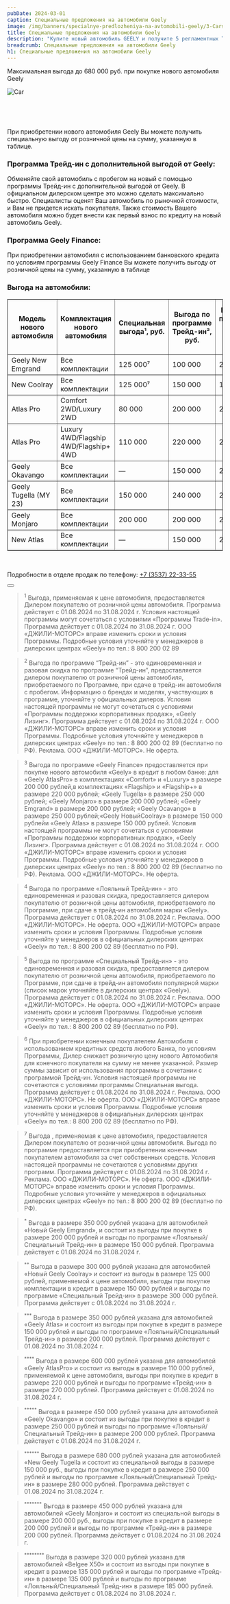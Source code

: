 ```yaml
---
pubDate: 2024-03-01
caption: Специальные предложения на автомобили Geely
image: /img/banners/specialnye-predlozheniya-na-avtomobili-geely/3-Cars_April.webp
title: Специальные предложения на автомобили Geely
description: "Купите новый автомобиль GEELY и получите 5 регламентных ТО в подарок, только до конца Января"
breadcrumb: Специальные предложения на автомобили Geely
h1: Специальные предложения на автомобили Geely
---
```



Максимальная выгода до 680 000 руб. при покупке нового автомобиля Geely

<img srcset="/img/banners/specialnye-predlozheniya-na-avtomobili-geely/3-Cars_April.webp 1x,
		/img/banners/specialnye-predlozheniya-na-avtomobili-geely/3-Cars_April.webp 1.5x"
	src="/img/banners/specialnye-predlozheniya-na-avtomobili-geely/3-Cars_April.webp" alt="Car" />

 

&nbsp;

При приобретении нового автомобиля Geely Вы можете получить специальную выгоду от розничной цены на сумму, указанную в таблице.

### <b>Программа Трейд-ин с дополнительной выгодой от Geely:</b>

Обменяйте свой автомобиль с пробегом на новый с помощью программы Трейд-ин с дополнительной выгодой от Geely. В официальном дилерском центре это можно сделать максимально быстро. Специалисты оценят Ваш автомобиль по рыночной стоимости, и Вам не придется искать покупателя. Также стоимость Вашего автомобиля можно будет внести как первый взнос по кредиту на новый автомобиль Geely.

### <b>Программа Geely Finance:</b>

При приобретении автомобиля с использованием банковского кредита по условиям программы Geely Finance Вы можете получить выгоду от розничной цены на сумму, указанную в таблице

### <b>Выгода на автомобили:</b>

<div class="overflow-auto min-w-full mb-14">
	<table border="1" class="inline-block min-w-full w-auto">
		<thead>
			<tr>
				<th>Модель нового автомобиля</th>
				<th>Комплектация нового автомобиля</th>
				<th>Специальная выгода¹, руб.</th>
				<th>Выгода по программе Трейд-ин², руб.</th>
				<th>Выгода по программе Geely Finance³, руб.</th>
				<th>Выгода по программе Лояльный⁴ / Специальный⁵ Трейд-ин, руб.</th>
				<th>Максимальная выгода до, руб.</th>
			</tr>
		</thead>
		<tbody>
			<tr>
				<td>Geely New Emgrand</td>
				<td>Все комплектации</td>
				<td>125 000⁷</td>
				<td>100 000</td>
				<td>200 000</td>
				<td>150 000</td>
				<td>350 000⁸</td>
			</tr>
			<tr>
				<td>New Coolray</td>
				<td>Все комплектации</td>
				<td>125 000⁷</td>
				<td>150 000</td>
				<td>150 000</td>
				<td>200 000</td>
				<td>300 000⁹</td>
			</tr>
			<tr>
				<td>Atlas Pro</td>
				<td>Comfort 2WD/Luxury 2WD</td>
				<td>80 000</td>
				<td>200 000</td>
				<td>200 000</td>
				<td>250 000</td>
				<td>530 000</td>
			</tr>
			<tr>
				<td>Atlas Pro</td>
				<td>Luxury 4WD/Flagship 4WD/Flagship+ 4WD</td>
				<td>110 000</td>
				<td>220 000</td>
				<td>220 000</td>
				<td>270 000</td>
				<td>600 000¹²</td>
			</tr>
			<tr>
				<td>Geely Okavango</td>
				<td>Все комплектации</td>
				<td>—</td>
				<td>150 000</td>
				<td>250 000</td>
				<td>200 000</td>
				<td>450 000¹³</td>
			</tr>
			<tr>
				<td>Geely Tugella (MY 23)</td>
				<td>Все комплектации</td>
				<td>150 000</td>
				<td>240 000</td>
				<td>250 000</td>
				<td>280 000</td>
				<td>680 000¹⁴</td>
			</tr>
			<tr>
				<td>Geely Monjaro</td>
				<td>Все комплектации</td>
				<td>200 000</td>
				<td>200 000</td>
				<td>200 000</td>
				<td>250 000</td>
				<td>450 000¹⁵</td>
			</tr>
			<tr>
				<td>New Atlas</td>
				<td>Все комплектации</td>
				<td>—</td>
				<td>150 000</td>
				<td>220 000</td>
				<td>200 000</td>
				<td>350 000¹⁶</td>
			</tr>
		</tbody>
	</table>
</div>


 

Подробности в отделе продаж по телефону: <a href="tel:+73537223355">+7 (3537) 22-33-55</a>

<div class="flex justify-center mt-10 mb-5">
	<Button
		classes="popup-link block !px-4 xl:!px-8 !py-2 xl:!py-3 !text-white !no-underline"
		url="#common-modal"
		title="Подробнее"
		dataTitle="Заказать обратный звонок"
		dataFormName={`Подробнее. Спецпредложение на покупку в Trade-in`}
	/>
</div>

> <sup>1</sup> Выгода, применяемая к цене автомобиля, предоставляется Дилером покупателю от розничной цены автомобиля. Программа действует с 01.08.2024 по 31.08.2024 г. Условия настоящей программы могут сочетаться с условиями «Программы Trade-in». Программа действует с 01.08.2024 по 31.08.2024 г. ООО «ДЖИЛИ-МОТОРС» вправе изменить сроки и условия Программы. Подробные условия уточняйте у менеджеров в дилерских центрах «Geely» по тел.: 8 800 200 02 89

> <sup>2</sup> Выгода по программе “Трейд-ин” - это единовременная и разовая скидка по программе “Трейд-ин”, предоставляется дилером покупателю от розничной цены автомобиля, приобретаемого по Программе, при сдаче в трейд-ин автомобиля с пробегом. Информацию о брендах и моделях, участвующих в программе, уточняйте у официальных дилеров. Условия настоящей программы не могут сочетаться с условиями «Программы поддержки корпоративных продаж», «Geely Лизинг». Программа действует с 01.08.2024 по 31.08.2024 г. ООО «ДЖИЛИ-МОТОРС» вправе изменить сроки и условия Программы. Подробные условия уточняйте у менеджеров в дилерских центрах «Geely» по тел.: 8 800 200 02 89 (бесплатно по РФ). Реклама. ООО «ДЖИЛИ-МОТОРС». Не оферта.

> <sup>3</sup> Выгода по программе «Geely Finance» предоставляется при покупке нового автомобиля «Geely» в кредит в любом банке:&nbsp;для «Geely AtlasPro» в комплектациях «Comfort» и «Luxury» в размере 200 000 рублей,в комплектациях «Flagship» и «Flagship+» в размере 220 000 рублей; «Geely Tugella» в размере 250 000 рублей; «Geely Monjaro» в размере 200 000 рублей; «Geely Emgrand» в размере 200 000 рублей; «Geely Ocavango» в размере 250 000 рублей;«Geely НовыйCoolray» в размере 150 000 рублейи «Geely Atlas» в размере 150 000 рублей. Условия настоящей программы не могут сочетаться с условиями «Программы поддержки корпоративных продаж», «Geely Лизинг». Программа действует с 01.08.2024 по 31.08.2024 г. ООО «ДЖИЛИ-МОТОРС» вправе изменить сроки и условия Программы. Подробные условия уточняйте у менеджеров в дилерских центрах «Geely» по тел.: 8 800 200 02 89 (бесплатно по РФ). Реклама. ООО «ДЖИЛИ-МОТОРС». Не оферта.

> <sup>4</sup> Выгода по программе «Лояльный Трейд-ин» - это единовременная и разовая скидка, предоставляется дилером покупателю от розничной цены автомобиля, приобретаемого по Программе, при сдаче в трейд-ин автомобиля марки «Geely». Программа действует с 01.08.2024 по 31.08.2024 г. Реклама. ООО «ДЖИЛИ-МОТОРС». Не оферта. ООО «ДЖИЛИ-МОТОРС» вправе изменить сроки и условия Программы. Подробные условия уточняйте у менеджеров в официальных дилерских центрах «Geely» по тел.: 8 800 200 02 89 (бесплатно по РФ).

> <sup>5</sup> Выгода по программе «Специальный Трейд-ин» - это единовременная и разовая скидка, предоставляется дилером покупателю от розничной цены автомобиля, приобретаемого по Программе, при сдаче в трейд-ин автомобиля популярной марки (список марок уточняйте в дилерских центрах «Geely»). Программа действует с 01.08.2024 по 31.08.2024 г. Реклама. ООО «ДЖИЛИ-МОТОРС». Не оферта. ООО «ДЖИЛИ-МОТОРС» вправе изменить сроки и условия Программы. Подробные условия уточняйте у менеджеров в официальных дилерских центрах «Geely» по тел.: 8 800 200 02 89 (бесплатно по РФ).

> <sup>6</sup> При приобретении конечным покупателем Автомобиля с использованием кредитных средств любого Банка, по условиям Программы, Дилер снижает розничную цену нового Автомобиля для конечного покупателя на сумму не менее указанной. Размер суммы зависит от использования программы в сочетании с программой Трейд-ин. Условия настоящей программы не сочетаются с условиями программы Специальная выгода. Программа действует с 01.08.2024 по 31.08.2024 г. Реклама. ООО «ДЖИЛИ-МОТОРС». Не оферта. ООО «ДЖИЛИ-МОТОРС» вправе изменить сроки и условия Программы. Подробные условия уточняйте у менеджеров в официальных дилерских центрах «Geely» по тел.: 8 800 200 02 89 (бесплатно по РФ).

> <sup>7</sup> Выгода , применяемая к цене автомобиля, предоставляется Дилером покупателю от розничной цены автомобиля. Выгода по программе предоставляется при приобретении конечным покупателем автомобиля за счет собственных средств. Условия настоящей программы не сочетаются с условиями других программ. Программа действует с 01.08.2024 по 31.08.2024 г. Реклама. ООО «ДЖИЛИ-МОТОРС». Не оферта. ООО «ДЖИЛИ-МОТОРС» вправе изменить сроки и условия Программы. Подробные условия уточняйте у менеджеров в официальных дилерских центрах «Geely» по тел.: 8 800 200 02 89 (бесплатно по РФ).

> <sup>*</sup> Выгода в размере 350 000 рублей указана для автомобилей «Новый Geely Emgrand», и состоит из выгоды при покупке в размере 200 000 рублей и выгоды по программе «Лояльный/Специальный Трейд-ин» в размере 150 000 рублей. Программа действует с 01.08.2024 по 31.08.2024 г.

> <sup>**</sup> Выгода в размере 300 000 рублей указана для автомобилей «Новый Geely Coolray» и состоит из выгоды в размере 125 000 рублей, применяемой к цене автомобиля, выгоды при покупке комплектации в кредит в размере 150 000 рублей и выгоды по программе «Специальный Трейд-ин» в размере 300 000 рублей. Программа действует с 01.08.2024 по 31.08.2024 г.

> <sup>***</sup> Выгода в размере 350 000 рублей указана для автомобилей «Geely&nbsp;Atlas» и состоит из выгоды при покупке в кредит в размере 150 000 рублей и выгоды по программе «Лояльный/Специальный Трейд-ин» в размере 200 000 рублей. Программа действует с 01.08.2024 по 31.08.2024 г.

> <sup>****</sup> Выгода в размере 600 000 рублей указана для автомобилей «Geely AtlasPro» и состоит из выгоды в размере 110 000 рублей, применяемой к цене автомобиля, выгоды при покупке в кредит в размере 220 000 рублей и выгоды по программе «Трейд-ин» в размере 270 000 рублей. Программа действует с 01.08.2024 по 31.08.2024 г.

> <sup>*****</sup> Выгода в размере 450 000 рублей указана для автомобилей «Geely Okavango» и состоит из выгоды при покупке в кредит в размере 250 000 рублей и выгоды по программе «Лояльный/Специальный Трейд-ин» в размере 200 000 рублей. Программа действует с 01.08.2024 по 31.08.2024 г.

> <sup>******</sup> Выгода в размере 680 000 рублей указана для автомобилей «New Geely Tugella и состоит из специальной выгоды в размере 150 000 руб., выгоды при покупке в кредит в размере 250 000 рублей и выгоды по программе «Лояльный/Специальный Трейд-ин» в размере 280 000 рублей. Программа действует с 01.08.2024 по 31.08.2024 г.

> <sup>*******</sup> Выгода в размере 450 000 рублей указана для автомобилей «Geely Monjaro» и состоит из специальной выгоды в размере 200 000 руб., выгоды при покупке в кредит в размере 200 000 рублей и выгоды по программе «Трейд-ин» в размере 200 000 рублей. Программа действует с 01.08.2024 по 31.08.2024 г.

> <sup>********</sup> Выгода в размере 320 000 рублей указана для автомобилей «Belgee X50» и состоит из выгоды при покупке в кредит в размере 135 000 рублей и выгоды по программе «Трейд-ин» в размере 135 000 рублей и выгоды по программе «Лояльный/Специальный Трейд-ин» в размере 185 000 рублей. Программа действует с 01.08.2024 по 31.08.2024 г.
